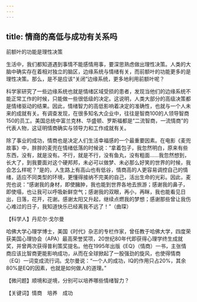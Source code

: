 ```yaml
---
---
---
```

title: 情商的高低与成功有关系吗
---




前额叶的功能是理性决策



生活中，我们都知道遇到事情不能感情用事，要深思熟虑做出理性决策。人类的大脑中确实存在着相对独立的脑区，边缘系统与情绪有关，而前额叶的功能更多的是理性决策。那么，是不是应该“关闭”边缘系统，更多地利用前额叶呢？

科学家研究了一些边缘系统也就是情绪区域受损的患者，发现当他们的边缘系统不能正常工作的时候，只能做一些很低级的决定。这说明，人类大部分的高级决策都是情绪驱动的结果。因此，情绪智力的高低影响着决定的准确性，也就与一个人未来的成就有关。有调查发现，在很多知名大企业中，往往是智商100的人领导智商150的员工。美国总统中富兰克林、华盛顿、罗斯福都是“二流智商，一流情商”的代表人物，这证明情商确实与领导力和工作成就有关。

除了事业的成功，情商也是决定人们生活幸福感的一个最重要因素。在电影《麦兜故事》中，胖胖的麦兜在情绪低落的时候说：“拿着包子，我忽然明白，原来有些东西，没有，就是没有。不行，就是不行，没有鱼丸，没有粗面……我忽然想到，长大了，到我要面对这个硬邦邦，未必可以做梦、未必那么好笑的世界的时候，我会怎么样呢？”是的，人生路上有高山也有低谷，情商高的人更容易调控自己的情绪，适应不同类型的环境，更懂得接纳不完美的自己，活出生命的光彩。因此，麦兜也说：“感谢我的身材，即使臃肿，我也能到世界各地去旅游；感谢我的鼻子，即使塌，也让我可以呼吸新鲜空气；感谢我的双眼，再小，再眯，我也能看见日出，日落，花开，花谢。感谢太阳又升起，继续点燃我的梦想；感谢那些曾让我伤心难过的日子，我知道快乐已经离我不远了！”（曲琛）





【科学人】丹尼尔·戈尔曼



哈佛大学心理学博士，美国《时代》杂志的专栏作家，曾任教于哈佛大学，四度荣获美国心理协会（APA）最高荣誉奖项，20世纪80年代即获得心理学终生成就奖，并曾两次获得普利策奖提名。他在1995年出版《EQ》（情商）一书，主张情商应该比智商更能影响成功，从而在全球掀起了一股强劲的旋风，也使得情商（EQ）一词变成流行词。戈尔曼说：“一个人的成功，IQ的作用只占20%，其余80%是EQ的因素，也就是如何做人的道理。”

【微问题】顺境和逆境，分别可以培养哪些情绪智力？

【关键词】情商　培养　成功